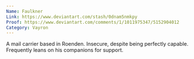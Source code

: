 ```yaml
---
Name: Faulkner
Link: https://www.deviantart.com/stash/0dnam5nmkpy
Proof: https://www.deviantart.com/comments/1/1011975347/5152904012
Category: Vayron
---
```

A mail carrier based in Roenden. Insecure, despite being perfectly capable. Frequently leans on his companions for support.